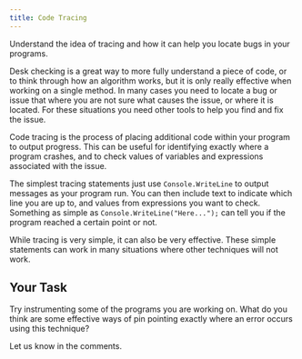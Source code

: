```yaml
---
title: Code Tracing
---
```


Understand the idea of tracing and how it can help you locate bugs in your programs.

Desk checking is a great way to more fully understand a piece of code, or to think through how an algorithm works, but it is only really effective when working on a single method. In many cases you need to locate a bug or issue that where you are not sure what causes the issue, or where it is located. For these situations you need other tools to help you find and fix the issue.

Code tracing is the process of placing additional code within your program to output progress. This can be useful for identifying exactly where a program crashes, and to check values of variables and expressions associated with the issue.

The simplest tracing statements just use `Console.WriteLine` to output messages as your program run. You can then include text to indicate which line you are up to, and values from expressions you want to check. Something as simple as `Console.WriteLine("Here...");` can tell you if the program reached a certain point or not.

While tracing is very simple, it can also be very effective. These simple statements can work in many situations where other techniques will not work.

## Your Task

Try instrumenting some of the programs you are working on. What do you think are some effective ways of pin pointing exactly where an error occurs using this technique?

Let us know in the comments.
